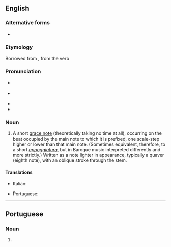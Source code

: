 ==English==

===Alternative forms===
* {{l|en|acciacatura}}

===Etymology===
Borrowed from {{bor|en|it|acciaccatura}}, from the verb {{m|it|acciaccare||to crush}}

===Pronunciation===
* {{a|GA}} {{IPA|en|/əˌtʃɑkəˈtʊɹə/}}
* {{a|RP}} {{IPA|en|/əˌtʃækəˈtʊəɹə/}}
* {{rhymes|en|ʊəɹə}}
* {{hyph|en|ac|ciac|ca|tu|ra}}

===Noun===
{{wikipedia}}
{{en-noun|s|acciaccature}}

# {{lb|en|music}} A short [[grace note]] (theoretically taking no time at all), occurring on the beat occupied by the main note to which it is prefixed, one scale-step higher or lower than that main note. (Sometimes equivalent, therefore, to a short ''[[appoggiatura]]'', but in Baroque music interpreted differently and more strictly.) Written as a note lighter in appearance, typically a quaver (eighth note), with an oblique stroke through the stem.

====Translations====
{{trans-top|short grace note occurring on the beat occupied by the main note}}
* Italian: {{t|it|acciaccatura|f}}
{{trans-mid}}
* Portuguese: {{t|pt|acciaccatura|f}}
{{trans-bottom}}

----

==Portuguese==

===Noun===
{{pt-noun|f}}

# {{lb|pt|music}} {{l|en|acciaccatura}} {{gloss|short grace note occurring on the beat occupied by the main note}}